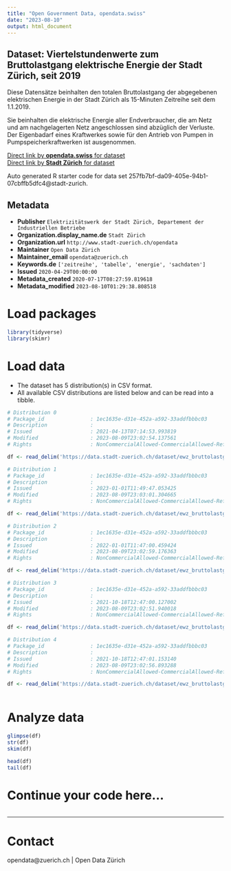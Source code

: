 ```yaml
---
title: "Open Government Data, opendata.swiss"
date: "2023-08-10"
output: html_document
---
```


## Dataset: Viertelstundenwerte zum Bruttolastgang elektrische Energie der Stadt Zürich, seit 2019


Diese Datensätze beinhalten den totalen Bruttolastgang der abgegebenen elektrischen Energie in der Stadt Zürich als 15-Minuten Zeitreihe seit dem 1.1.2019.

Sie beinhalten die elektrische Energie aller Endverbraucher, die am Netz und am nachgelagerten Netz angeschlossen sind abzüglich der Verluste. Der Eigenbadarf eines Kraftwerkes sowie für den Antrieb von Pumpen in Pumpspeicherkraftwerken ist ausgenommen.


[Direct link by **opendata.swiss** for dataset](https://opendata.swiss/de/dataset/viertelstundenwerte-zum-bruttolastgang-elektrische-energie-der-stadt-zurich1)<br>
[Direct link by **Stadt Zürich** for dataset](https://data.stadt-zuerich.ch/dataset/ewz_bruttolastgang_stadt_zuerich)

Auto generated R starter code for data set 257fb7bf-da09-405e-94b1-07cbffb5dfc4@stadt-zurich.

## Metadata

- **Publisher** `Elektrizitätswerk der Stadt Zürich, Departement der Industriellen Betriebe`
- **Organization.display_name.de** `Stadt Zürich`
- **Organization.url** `http://www.stadt-zuerich.ch/opendata`
- **Maintainer** `Open Data Zürich`
- **Maintainer_email** `opendata@zuerich.ch`
- **Keywords.de** `['zeitreihe', 'tabelle', 'energie', 'sachdaten']`
- **Issued** `2020-04-29T00:00:00`
- **Metadata_created** `2020-07-17T08:27:59.819618`
- **Metadata_modified** `2023-08-10T01:29:38.808518`


# Load packages

```r

library(tidyverse)
library(skimr)

```

# Load data

-   The dataset has 5 distribution(s) in CSV format.
-   All available CSV distributions are listed below and can be read into a tibble.

```r

# Distribution 0
# Package_id               : 1ec1635e-d31e-452a-a592-33addfbbbc03
# Description              : 
# Issued                   : 2021-04-13T07:14:53.993819
# Modified                 : 2023-08-09T23:02:54.137561
# Rights                   : NonCommercialAllowed-CommercialAllowed-ReferenceNotRequired

df <- read_delim('https://data.stadt-zuerich.ch/dataset/ewz_bruttolastgang_stadt_zuerich/download/2020_ewz_bruttolastgang.csv')

# Distribution 1
# Package_id               : 1ec1635e-d31e-452a-a592-33addfbbbc03
# Description              : 
# Issued                   : 2023-01-01T11:49:47.053425
# Modified                 : 2023-08-09T23:03:01.304665
# Rights                   : NonCommercialAllowed-CommercialAllowed-ReferenceNotRequired

df <- read_delim('https://data.stadt-zuerich.ch/dataset/ewz_bruttolastgang_stadt_zuerich/download/2023_ewz_bruttolastgang.csv')

# Distribution 2
# Package_id               : 1ec1635e-d31e-452a-a592-33addfbbbc03
# Description              : 
# Issued                   : 2022-01-01T11:47:00.459424
# Modified                 : 2023-08-09T23:02:59.176363
# Rights                   : NonCommercialAllowed-CommercialAllowed-ReferenceNotRequired

df <- read_delim('https://data.stadt-zuerich.ch/dataset/ewz_bruttolastgang_stadt_zuerich/download/2022_ewz_bruttolastgang.csv')

# Distribution 3
# Package_id               : 1ec1635e-d31e-452a-a592-33addfbbbc03
# Description              : 
# Issued                   : 2021-10-18T12:47:00.127002
# Modified                 : 2023-08-09T23:02:51.940018
# Rights                   : NonCommercialAllowed-CommercialAllowed-ReferenceNotRequired

df <- read_delim('https://data.stadt-zuerich.ch/dataset/ewz_bruttolastgang_stadt_zuerich/download/2019_ewz_bruttolastgang.csv')

# Distribution 4
# Package_id               : 1ec1635e-d31e-452a-a592-33addfbbbc03
# Description              : 
# Issued                   : 2021-10-18T12:47:01.153140
# Modified                 : 2023-08-09T23:02:56.893288
# Rights                   : NonCommercialAllowed-CommercialAllowed-ReferenceNotRequired

df <- read_delim('https://data.stadt-zuerich.ch/dataset/ewz_bruttolastgang_stadt_zuerich/download/2021_ewz_bruttolastgang.csv')



```

# Analyze data

```r

glimpse(df)
str(df)
skim(df)

head(df)
tail(df)

```

# Continue your code here...

```r

```

------------------------------------------------------------------------

# Contact

opendata@zuerich.ch | Open Data Zürich
